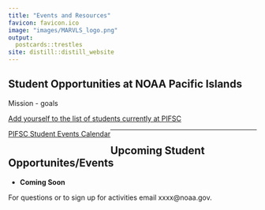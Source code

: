 ```yaml
---
title: "Events and Resources"
favicon: favicon.ico
image: "images/MARVLS_logo.png"
output:
  postcards::trestles
site: distill::distill_website
---
```


<script>
$('#button').click(function(){
    $('#wrapper').toggle();
});  
</script>
<style>
#wrapper {
  display:none
} 
.button {
  background-color: #4CAF50;
  border-radius: 12px;
  border: none;
  color: white;
  padding: 10px 32px;
  text-align: center;
  text-decoration: none;
  display: inline-block;
  font-size: 16px;
  margin: 4px 2px;
  cursor: pointer;
}
</style>

<div>
## Student Opportunities at NOAA Pacific Islands

Mission - goals

<!-- the alignment here is funky.  still working on fixing it.... -->
<div style="float: left">[Add yourself to the list of students currently at PIFSC](https://docs.google.com/spreadsheets/d/1Ki91FEhA06jYTgf1UhyDp1M1mjfH6cQlDGsMWSgbmuU/edit?usp=sharing)</div> 
</div>
<p></p>
<div style="float: left">[PIFSC Student Events Calendar]()
</div>

<p></p>
<br/>
<hr>

## Upcoming Student Opportunites/Events 

* **Coming Soon**
        


For questions or to sign up for activities email xxxx@noaa.gov.
<!-- Just an idea: we could have people create an issue to be added. -->
<!-- Or give them the option to create an issue? -->

      
</div>  

<br/><br/>






